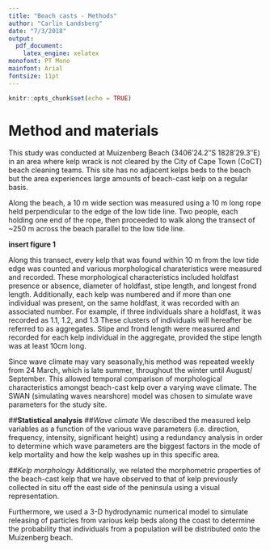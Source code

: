 ```yaml
---
title: "Beach casts - Methods"
author: "Carlin Landsberg"
date: "7/3/2018"
output: 
  pdf_document: 
    latex_engine: xelatex
monofont: PT Mono
mainfont: Arial
fontsize: 11pt  
---
```


```r
knitr::opts_chunk$set(echo = TRUE)
```

# Method and materials
This study was conducted at Muizenberg Beach (3406′24.2′′S 1828′29.3′′E) in an area where kelp wrack is not cleared by the City of Cape Town (CoCT) beach cleaning teams. This site has no adjacent kelps beds to the beach but the area experiences large amounts of beach-cast kelp  on a regular basis.

Along the beach, a 10 m wide section was measured using a 10 m long rope held perpendicular to the edge of the low tide line. Two people, each holding one end of the rope, then proceeded to walk along the transect of ~250 m across the beach parallel to the low tide line.

**insert figure 1**

Along this transect, every kelp that was found within 10 m from the low tide edge was counted and various morphological charateristics were measured and recorded. These morphological characteristics included holdfast presence or absence, diameter of holdfast, stipe length, and longest frond length. Additionally, each kelp was numbered and if more than one individual was present, on the same holdfast, it was recorded with an associated number. For example, if three individuals share a holdfast, it was recorded as 1.1, 1.2, and 1.3 These clusters of individuals will hereafter be referred to as aggregates.  Stipe and frond length were measured and recorded for each kelp individual in the aggregate, provided the stipe length was at least 10cm long.

Since wave climate may vary seasonally,his method was repeated weekly from 24 March, which is late summer, throughout the winter until August/ September. This allowed temporal comparison of  morphological characteristics amongst beach-cast kelp over a varying wave climate. The SWAN (simulating waves nearshore) model was chosen to simulate wave parameters for the study site. 

##**Statistical analysis**
##*Wave climate* 
We described the measured kelp variables as a function of the various wave parameters (i.e. direction, frequency, intensity, significant height) using a redundancy analysis in order to determine which wave parameters are the biggest factors in the mode of kelp mortality and how the kelp washes up in this specific area.

##*Kelp morphology*
Additionally, we related the morphometric properties of the beach-cast kelp that we have observed to that of kelp previously collected in situ off the east side of the peninsula using a visual representation. 

Furthermore, we used a 3-D hydrodynamic numerical model to simulate releasing of particles from various kelp beds along the coast to determine the probability that individuals from a population will be distributed onto the Muizenberg beach. 


